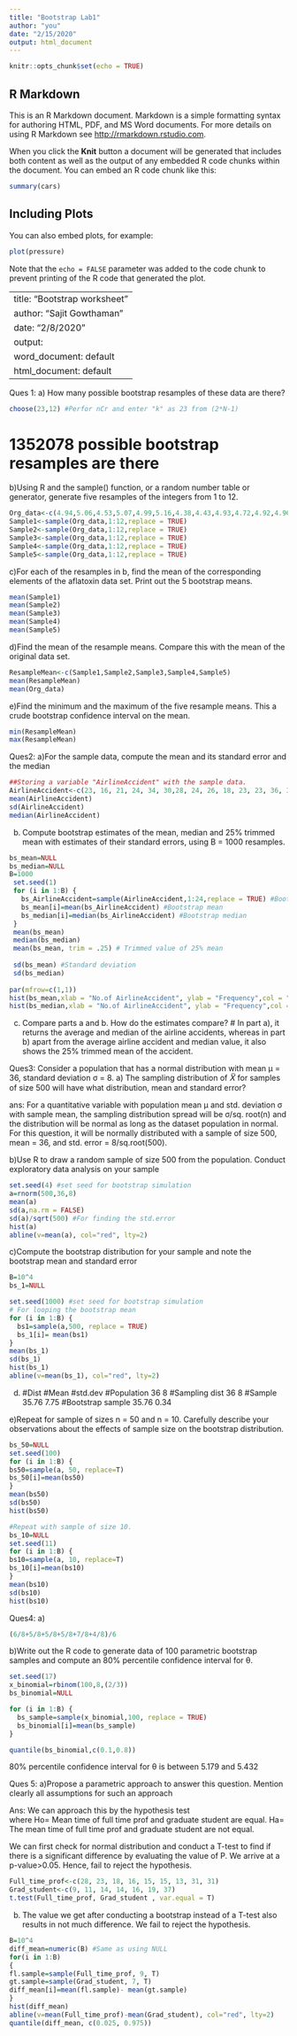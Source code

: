 ```yaml
---
title: "Bootstrap Lab1"
author: "you"
date: "2/15/2020"
output: html_document
---
```


```r
knitr::opts_chunk$set(echo = TRUE)
```

## R Markdown

This is an R Markdown document. Markdown is a simple formatting syntax for authoring HTML, PDF, and MS Word documents. For more details on using R Markdown see <http://rmarkdown.rstudio.com>.

When you click the **Knit** button a document will be generated that includes both content as well as the output of any embedded R code chunks within the document. You can embed an R code chunk like this:

```r
summary(cars)
```

## Including Plots

You can also embed plots, for example:

```r
plot(pressure)
```

Note that the `echo = FALSE` parameter was added to the code chunk to prevent printing of the R code that generated the plot.

---
title: "Bootstrap worksheet"
author: "Sajit Gowthaman"
date: "2/8/2020"
output:
  word_document: default
  html_document: default
---
Ques 1:
a) How many possible bootstrap resamples of these data are there?
```r
choose(23,12) #Perfor nCr and enter "k" as 23 from (2*N-1)
```
# 1352078 possible bootstrap resamples are there

b)Using R and the sample() function, or a random number table or generator,
generate five resamples of the integers from 1 to 12.
```r
Org_data<-c(4.94,5.06,4.53,5.07,4.99,5.16,4.38,4.43,4.93,4.72,4.92,4.96)
Sample1<-sample(Org_data,1:12,replace = TRUE)
Sample2<-sample(Org_data,1:12,replace = TRUE)
Sample3<-sample(Org_data,1:12,replace = TRUE)
Sample4<-sample(Org_data,1:12,replace = TRUE)
Sample5<-sample(Org_data,1:12,replace = TRUE)
```

c)For each of the resamples in b, find the mean of the corresponding elements of
the aflatoxin data set. Print out the 5 bootstrap means.
```r
mean(Sample1)
mean(Sample2)
mean(Sample3)
mean(Sample4)
mean(Sample5)
```

d)Find the mean of the resample means. Compare this with the mean of the
original data set.
```r
ResampleMean<-c(Sample1,Sample2,Sample3,Sample4,Sample5)
mean(ResampleMean)
mean(Org_data)
```

e)Find the minimum and the maximum of the five resample means. This a crude
bootstrap confidence interval on the mean.
```r
min(ResampleMean)
max(ResampleMean)
```

Ques2:
a)For the sample data, compute the mean and its standard error and the median
```r
##Storing a variable "AirlineAccident" with the sample data.
AirlineAccident<-c(23, 16, 21, 24, 34, 30,28, 24, 26, 18, 23, 23, 36, 37, 49, 50, 51, 56, 46, 41, 54, 30, 40,31)
mean(AirlineAccident)
sd(AirlineAccident)
median(AirlineAccident)
```
b) Compute bootstrap estimates of the mean, median and 25% trimmed
mean with estimates of their standard errors, using B = 1000 resamples.
```r
bs_mean=NULL
bs_median=NULL
B=1000
 set.seed(1)
 for (i in 1:B) {
   bs_AirlineAccident=sample(AirlineAccident,1:24,replace = TRUE) #Bootstrap setup for variable
   bs_mean[i]=mean(bs_AirlineAccident) #Bootstrap mean
   bs_median[i]=median(bs_AirlineAccident) #Bootstrap median
 }
 mean(bs_mean)
 median(bs_median)
 mean(bs_mean, trim = .25) # Trimmed value of 25% mean
 
 sd(bs_mean) #Standard deviation
 sd(bs_median)
 
par(mfrow=c(1,1))
hist(bs_mean,xlab = "No.of AirlineAccident", ylab = "Frequency",col = "red")
hist(bs_median,xlab = "No.of AirlineAccident", ylab = "Frequency",col = "blue")
```

c) Compare parts a and b. How do the estimates compare?
# In part a), it returns the average and median of the airline accidents, whereas in part b) apart from the average airline accident and median value, it also shows the 25% trimmed mean of the accident.

Ques3: Consider a population that has a normal distribution with mean µ = 36, standard
deviation σ = 8.
a) The sampling distribution of 𝑋̅ for samples of size 500 will have what
distribution, mean and standard error?

ans: For a quantitative variable with population mean µ and std. deviation σ with sample mean, the sampling distribution spread will be  σ/sq. root(n) and the distribution will be normal as long as the dataset population in normal. For this question, it will be normally distributed with a sample of size 500, mean = 36, and std. error = 8/sq.root(500).
 
b)Use R to draw a random sample of size 500 from the population. Conduct
exploratory data analysis on your sample
```r
set.seed(4) #set seed for bootstrap simulation
a=rnorm(500,36,8)
mean(a)
sd(a,na.rm = FALSE)
sd(a)/sqrt(500) #For finding the std.error
hist(a)
abline(v=mean(a), col="red", lty=2)
```

c)Compute the bootstrap distribution for your sample and note the bootstrap
mean and standard error
```r
B=10^4
bs_1=NULL

set.seed(1000) #set seed for bootstrap simulation
# For looping the bootstrap mean
for (i in 1:B) {
  bs1=sample(a,500, replace = TRUE)
  bs_1[i]= mean(bs1)
}
mean(bs_1)
sd(bs_1)
hist(bs_1)
abline(v=mean(bs_1), col="red", lty=2)
```
d) #Dist            #Mean    #std.dev
#Population           36        8
#Sampling dist        36        8
#Sample               35.76     7.75
#Bootstrap sample     35.76     0.34

e)Repeat for sample of sizes n = 50 and n = 10. Carefully describe your
observations about the effects of sample size on the bootstrap distribution.
```r
bs_50=NULL
set.seed(100)
for (i in 1:B) {
bs50=sample(a, 50, replace=T)
bs_50[i]=mean(bs50)
}
mean(bs50)
sd(bs50)
hist(bs50)
```
```r
#Repeat with sample of size 10.
bs_10=NULL
set.seed(11)
for (i in 1:B) {
bs10=sample(a, 10, replace=T)
bs_10[i]=mean(bs10)
}
mean(bs10)
sd(bs10)
hist(bs10)
```


Ques4:
a)
```R
(6/8+5/8+5/8+5/8+7/8+4/8)/6
```
b)Write out the R code to generate data of 100 parametric bootstrap samples and
compute an 80% percentile confidence interval for θ.
```r
set.seed(17)
x_binomial=rbinom(100,8,(2/3))
bs_binomial=NULL

for (i in 1:B) {
  bs_sample=sample(x_binomial,100, replace = TRUE)
  bs_binomial[i]=mean(bs_sample)
}

quantile(bs_binomial,c(0.1,0.8))
```
80% percentile confidence interval for θ is between 5.179 and 5.432

Ques 5:
a)Propose a parametric approach to answer this question. Mention clearly all
assumptions for such an approach

Ans: We can approach this by the hypothesis test  
where  Ho= Mean time of full time prof and graduate student are equal.
Ha= The mean time of full time prof and graduate student are not equal.

We can first check for normal distribution and conduct a T-test to find if there is a significant difference by evaluating the value of P. We arrive at a p-value>0.05. Hence, fail to reject the hypothesis.
```r
Full_time_prof<-c(28, 23, 18, 16, 15, 15, 13, 31, 31)
Grad_student<-c(9, 11, 14, 14, 16, 19, 37)
t.test(Full_time_prof, Grad_student , var.equal = T)
```

b) The value we get after conducting a bootstrap instead of a T-test also results in not much difference. We fail to reject the hypothesis.
```r
B=10^4
diff_mean=numeric(B) #Same as using NULL
for(i in 1:B)
{
fl.sample=sample(Full_time_prof, 9, T)
gt.sample=sample(Grad_student, 7, T)
diff_mean[i]=mean(fl.sample)- mean(gt.sample)
}
hist(diff_mean)
abline(v=mean(Full_time_prof)-mean(Grad_student), col="red", lty=2)
quantile(diff_mean, c(0.025, 0.975))
```

